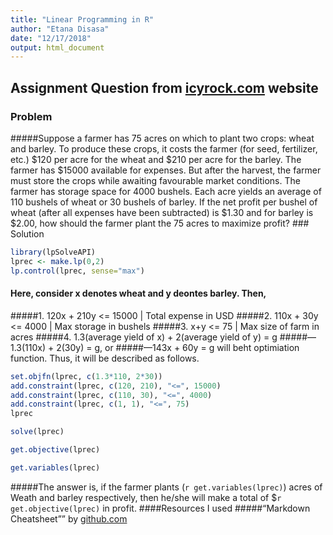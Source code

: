 ```yaml
---
title: "Linear Programming in R"
author: "Etana Disasa"
date: "12/17/2018"
output: html_document
---
```

## Assignment Question from [icyrock.com](https://icyrock.com/blog/2013/12/linear-programming-in-r-using-lpsolve/) website
### Problem
#####Suppose a farmer has 75 acres on which to plant two crops: wheat and barley. To produce these crops, it costs the farmer (for seed, fertilizer, etc.) $120 per acre for the wheat and $210 per acre for the barley. The farmer has $15000 available for expenses. But after the harvest, the farmer must store the crops while awaiting favourable market conditions. The farmer has storage space for 4000 bushels. Each acre yields an average of 110 bushels of wheat or 30 bushels of barley. If the net profit per bushel of wheat (after all expenses have been subtracted) is $1.30 and for barley is $2.00, how should the farmer plant the 75 acres to maximize profit?
### Solution
```r
library(lpSolveAPI)
lprec <- make.lp(0,2)
lp.control(lprec, sense="max")
```
#### Here, consider x denotes wheat and y deontes barley. Then, 
#####1. 120x + 210y <= 15000 | Total expense in USD
#####2. 110x + 30y <= 4000 | Max storage in bushels
#####3. x+y <= 75 | Max size of farm in acres
#####4. 1.3(average yield of x) + 2(average yield of y) = g
#####---1.3(110x) + 2(30y) = g, or
#####---143x + 60y = g will beht optimiation function. Thus, it will be described as follows.
```r
set.objfn(lprec, c(1.3*110, 2*30))
add.constraint(lprec, c(120, 210), "<=", 15000)
add.constraint(lprec, c(110, 30), "<=", 4000)
add.constraint(lprec, c(1, 1), "<=", 75)
lprec
```

```r
solve(lprec)
```

```r
get.objective(lprec)
```

```r
get.variables(lprec)
```
#####The answer is, if the farmer plants (`r get.variables(lprec)`) acres of Weath and barley respectively, then he/she will make a total of $`r get.objective(lprec)` in profit. 
####Resources I used
#####"Markdown Cheatsheet"" by [github.com](https://github.com/adam-p/markdown-here/wiki/Markdown-Cheatsheet)